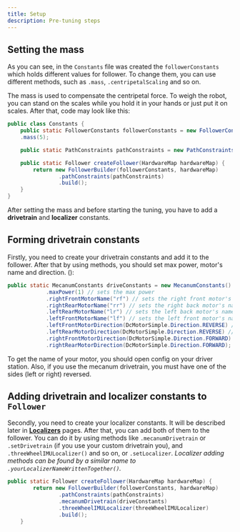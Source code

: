 ```yaml
---
title: Setup
description: Pre-tuning steps
---
```

## Setting the mass
As you can see, in the `Constants` file was created the `followerConstants` which holds different values for follower. To change them, you can use different methods, such as `.mass`, `.centripetalScaling` and so on.

The mass is used to compensate the centripetal force. To weigh the robot, you can stand on the scales while you hold it in your hands or just put it on scales.
After that, code may look like this:
```java title="Constants.java"
public class Constants {
    public static FollowerConstants followerConstants = new FollowerConstants()
    .mass(5);

    public static PathConstraints pathConstraints = new PathConstraints(0.99, 100, 3, 1);

    public static Follower createFollower(HardwareMap hardwareMap) {
        return new FollowerBuilder(followerConstants, hardwareMap)
                .pathConstraints(pathConstraints)
                .build();
    }
}
```
After setting the mass and before starting the tuning, you have to add a **drivetrain** and **localizer** constants.

## Forming drivetrain constants

Firstly, you need to create your drivetrain constants and add it to the follower.
After that by using methods, you should set max power, motor's name and direction. ():
```java title="Constants.java"
public static MecanumConstants driveConstants = new MecanumConstants()
            .maxPower(1) // sets the max power
            .rightFrontMotorName("rf") // sets the right front motor's name from config
            .rightRearMotorName("rr") // sets the right back motor's name from config
            .leftRearMotorName("lr") // sets the left back motor's name from config
            .leftFrontMotorName("lf") // sets the left front motor's name from config
            .leftFrontMotorDirection(DcMotorSimple.Direction.REVERSE) // sets the left front motor's direction
            .leftRearMotorDirection(DcMotorSimple.Direction.REVERSE) // sets the left back motor's direction
            .rightFrontMotorDirection(DcMotorSimple.Direction.FORWARD) // sets the right front motor's direction
            .rightRearMotorDirection(DcMotorSimple.Direction.FORWARD); // sets the right back motor's direction
```

To get the name of your motor, you should open config on your driver station. Also, if you use the mecanum drivetrain, you must have one of the sides (left or right) reversed.
## Adding drivetrain and localizer constants to `Follower`

Secondly, you need to create your localizer constants. It will be described later in [**Localizers**](/docs/pedro/tuning/localization) pages. After that, you can add both of them to the follower. You can do it by using methods like `.mecanumDrivetrain` or `.setDrivetrain` (if you use your custom drivetrain you), and `.threeWheelIMULocalizer()` and so on, or `.setLocalizer`.
*Localizer adding methods can be found by a similar name to `.yourLocalizerNameWrittenTogether()`.*
```java title="Constants.java"
public static Follower createFollower(HardwareMap hardwareMap) {
        return new FollowerBuilder(followerConstants, hardwareMap)
                .pathConstraints(pathConstraints)
                .mecanumDrivetrain(driveConstants)
                .threeWheelIMULocalizer(threeWheelIMULocalizer)
                .build();
    }
```